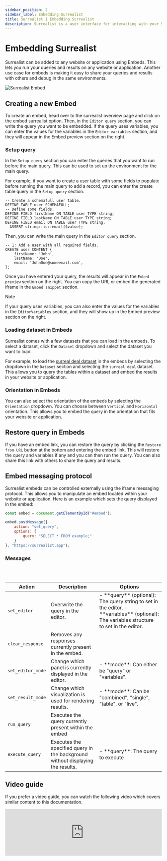 ---
sidebar_position: 2
sidebar_label: Embedding Surrealist
title: Surrealist | Embedding Surrealist
description: Surrealist is a user interface for interacting with your SurrealDB database visually. It enables you to seamlessly connect to any SurrealDB instance, allowing you to execute queries, explore your tables, design your schemas, and much more.
---


# Embedding Surrealist

Surrealist can be added to any website or application using Embeds. This lets you run your queries and results on any website or application. Another use case for embeds is making it easy to share your queries and results with others and debug in the same environments.

<Image
  alt="Surrealist Embed"
  src={ImageEmbed}
/>

## Creating a new Embed

To create an embed, head over to the surrealist overview page and click on the embed surrealist option. Then, in the `Editor query` section, you can write the query you want to be embedded. If the query uses variables, you can enter the values for the variables in the `Editor variables` section, and they will appear in the Embed preview section on the right.

### Setup query

In the `Setup query` section you can enter the queries that you want to run before the main query. This can be used to set up the environment for the main query.

For example, if you want to create a user table with some fields to populate before running the main query to add a record, you can enter the create table query in the `Setup query` section.

```surql
-- Create a schemafull user table.
DEFINE TABLE user SCHEMAFULL;
-- Define some fields.
DEFINE FIELD firstName ON TABLE user TYPE string;
DEFINE FIELD lastName ON TABLE user TYPE string;
DEFINE FIELD email ON TABLE user TYPE string;
  ASSERT string::is::email($value);
```
Then, you can write the main query in the `Editor query` section.

```surql
-- 1: Add a user with all required fields.
CREATE user CONTENT {
    firstName: 'John',
    lastName: 'Doe',
    email: 'JohnDoe@someemail.com',
};
```

Once you have entered your query, the results will appear in the `Embed preview` section on the right. You can copy the URL or embed the generated iframe in the `Embed snippet` section.


> [!NOTE]
> If your query uses variables, you can also enter the values for the variables in the `EditorVariables` section, and they will show up in the Embed preview section on the right.


### Loading dataset in Embeds

Surrealist comes with a few datasets that you can load in the embeds. To select a dataset, click the `Dataset` dropdown and select the dataset you want to load.

For example, to load the [surreal deal dataset](/docs/surrealql/demo#surreal-deal---deals-so-good-its-surreal) in the embeds by selecting the dropdown in the `Dataset` section and selecting the `surreal deal` dataset. This allows you to query the tables within a dataset and embed the results in your website or application.

### Orientation in Embeds

You can also select the orientation of the embeds by selecting the `Orientation` dropdown. You can choose between `Vertical` and `Horizontal` orientation. This allows you to embed the query in the orientation that fits your website or application.

## Restore query in Embeds

If you have an embed link, you can restore the query by clicking the `Restore from URL` button at the bottom and entering the embed link. This will restore the query and variables if any and you can then run the query. You can also share this link with others to share the query and results.

## Embed messaging protocol

Surrealist embeds can be controlled externally using the iframe messaging protocol. This allows you to manipulate an embed located within your website or application.
Here is an example which sets the query displayed in the embed:

```js
const embed = document.getElementById("#embed");

embed.postMessage({
	action: "set_query",
	options: {
		query: "SELECT * FROM example;"
	}
}, "https://surrealist.app");
```

### Messages


<br/>

<br/>

<table>
    <thead>
        <tr>
            <th scope="col">Action</th>
            <th scope="col">Description</th>
            <th scope="col">Options</th>
        </tr>
    </thead>
    <tbody>
        <tr>
            <td scope="row" data-label="Type">
                <code>set_editor</code>
            </td>
            <td scope="row" data-label="Description">
                Overwrite the query in the editor.
            </td>
			<td scope="row" data-label="Description">
                - **query** (optional): The query string to set in the editor.
                - **variables** (optional): The variables structure to set in the editor.
            </td>
        </tr>
		<tr>
            <td scope="row" data-label="Type">
                <code>clear_response</code>
            </td>
            <td scope="row" data-label="Description">
                Removes any responses currently present in the embed.
            </td>
			<td scope="row" data-label="Description"></td>
        </tr>
		<tr>
            <td scope="row" data-label="Type">
                <code>set_editor_mode</code>
            </td>
            <td scope="row" data-label="Description">
                Change which panel is currently displayed in the editor.
            </td>
			<td scope="row" data-label="Description">
				- **mode**: Can either be "query" or "variables".
            </td>
        </tr>
		<tr>
            <td scope="row" data-label="Type">
                <code>set_result_mode</code>
            </td>
            <td scope="row" data-label="Description">
                Change which visualization is used for rendering results.
            </td>
			<td scope="row" data-label="Description">
				- **mode**: Can be "combined", "single", "table", or "live".
            </td>
        </tr>
		<tr>
            <td scope="row" data-label="Type">
                <code>run_query</code>
            </td>
            <td scope="row" data-label="Description">
                Executes the query currently present within the embed
            </td>
			<td scope="row" data-label="Description"></td>
        </tr>
		<tr>
            <td scope="row" data-label="Type">
                <code>execute_query</code>
            </td>
            <td scope="row" data-label="Description">
                Executes the specified query in the background without displaying the results.
            </td>
			<td scope="row" data-label="Description">
				- **query**: The query to execute
            </td>
        </tr>
	</tbody>
</table>

## Video guide

If you prefer a video guide, you can watch the following video which covers similar content to this documentation.

<iframe
	width="100%"
	src="https://www.youtube.com/embed/AzQBvyg9Awc?si=JuiRap8L_2x43rja"
	title="Embed Surrealist in your projects"
	frameborder="0"
	allow="accelerometer; autoplay; clipboard-write; encrypted-media; gyroscope; picture-in-picture; web-share"
	referrerpolicy="strict-origin-when-cross-origin"
	style={{ aspectRatio: 1.7 }}
	allowfullscreen
></iframe>
